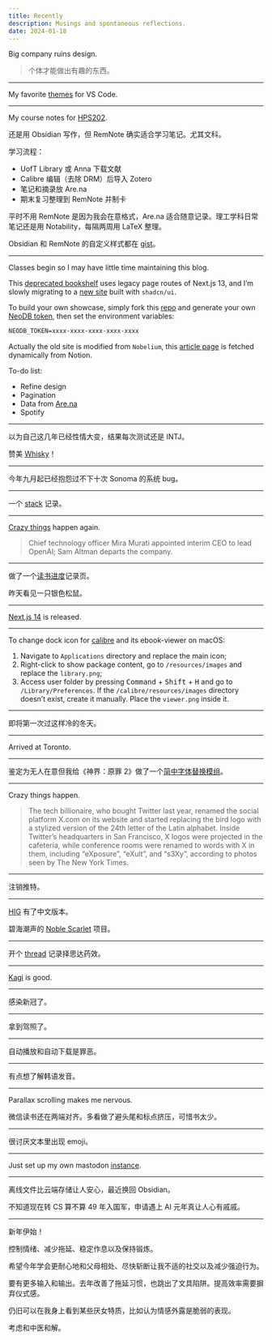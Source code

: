 ```yaml
---
title: Recently
description: Musings and spontaneous reflections.
date: 2024-01-18
---
```


<Date date="2024-01-18" />

Big company ruins design.

> 个体才能做出有趣的东西。

<Tweet tweetId="1747695198942224388" />

---

<Date date="2024-01-15" />

My favorite [themes](https://marketplace.visualstudio.com/publishers/wicked-labs) for VS Code.

---

<Date date="2024-01-12" />

My course notes for [HPS202](https://www.remnote.com/a/HPS202/65a1bc7154d3c8e2e00a1dd1).

还是用 Obsidian 写作，但 RemNote 确实适合学习笔记。尤其文科。

学习流程：

- UofT Library 或 Anna 下载文献
- Calibre 编辑（去除 DRM）后导入 Zotero
- 笔记和摘录放 Are.na
- 期末复习整理到 RemNote 并制卡

平时不用 RemNote 是因为我会在意格式，Are.na 适合随意记录。理工学科日常笔记还是用 Notability，每隔两周用 LaTeX 整理。

Obsidian 和 RemNote 的自定义样式都在 [gist](https://gist.github.com/ivorkchan)。

---

<Date date="2024-01-08" />

Classes begin so I may have little time maintaining this blog.

This [deprecated bookshelf](https://library.not.cy/) uses legacy page routes of Next.js 13, and I’m slowly migrating to a [new site](https://neodb.not.cy/) built with `shadcn/ui`.

To build your own showcase, simply fork this [repo](https://github.com/ivorkchan/neo-neodb) and generate your own [NeoDB token](https://neodb.social/developer), then set the environment variables:

```txt
NEODB_TOKEN=xxxx-xxxx-xxxx-xxxx-xxxx
```

Actually the old site is modified from `Nobelium`, this [article page](https://library.not.cy/blog/debug) is fetched dynamically from Notion.

To-do list:

- Refine design
- Pagination
- Data from [Are.na](https://www.are.na/ivork-chan)
- Spotify

---

<Date date="2024-01-02" />

以为自己这几年已经性情大变，结果每次测试还是 INTJ。

赞美 [Whisky](https://getwhisky.app/)！

---

<Date date="2023-12-14" />

今年九月起已经抱怨过不下十次 Sonoma 的系统 bug。

---

<Date date="2023-12-10" />

一个 [stack](https://not.cy/stack) 记录。

---

<Date date="2023-11-17" />

[Crazy things](https://openai.com/blog/openai-announces-leadership-transition) happen again.

> Chief technology officer Mira Murati appointed interim CEO to lead OpenAI; Sam Altman departs the company.

---

<Date date="2023-10-28" />

做了一个[读书进度](https://library.not.cy)记录页。

昨天看见一只银色松鼠。

---

<Date date="2023-10-26" />

[Next.js 14](https://nextjs.org/blog/next-14) is released.

---

<Date date="2023-10-20" />

To change dock icon for [calibre](https://calibre-ebook.com/) and its ebook-viewer on macOS:

1. Navigate to `Applications` directory and replace the main icon;
2. Right-click to show package content, go to `/resources/images` and replace the `library.png`;
3. Access user folder by pressing <kbd>Command</kbd> + <kbd>Shift</kbd> + <kbd>H</kbd> and go to `/Library/Preferences`. If the `/calibre/resources/images` directory doesn’t exist, create it manually. Place the `viewer.png` inside it.

---

<Date date="2023-10-07" />

即将第一次过这样冷的冬天。

---

<Date date="2023-09-03" />

Arrived at Toronto.

---

<Date date="2023-08-17" />

鉴定为无人在意但我给《神界：原罪 2》做了一个[简中字体替换模组](https://drive.google.com/drive/folders/1lu5aLB3u2Ny7uiNMw0Ykd28IT_Zm85fQ?usp=sharing)。

---

<Date date="2023-07-25" />

Crazy things happen.

> The tech billionaire, who bought Twitter last year, renamed the social platform X.com on its website and started replacing the bird logo with a stylized version of the 24th letter of the Latin alphabet. Inside Twitter’s headquarters in San Francisco, X logos were projected in the cafeteria, while conference rooms were renamed to words with X in them, including “eXposure”, “eXult”, and “s3Xy”, according to photos seen by The New York Times.

---

<Date date="2023-07-05" />

注销推特。

---

<Date date="2023-06-15" />

[HIG](https://developer.apple.com/cn/design/human-interface-guidelines) 有了中文版本。

碧海潮声的 [Noble Scarlet](https://bbs.pcbeta.com/viewthread-1960120-1-1.html) 项目。

---

<Date date="2023-05-30" />

开个 [thread](https://me.not.cy/@me/110473213069921349) 记录择思达药效。

---

<Date date="2023-05-24" />

[Kagi](https://kagi.com/) is good.

---

<Date date="2023-05-10" />

感染新冠了。

---

<Date date="2023-04-20" />

拿到驾照了。

---

<Date date="2023-02-23" />

自动播放和自动下载是罪恶。

---

<Date date="2023-02-17" />

有点想了解韩语发音。

---

<Date date="2023-02-13" />

Parallax scrolling makes me nervous.

微信读书还在两端对齐。多看做了避头尾和标点挤压，可惜书太少。

---

<Date date="2023-02-03" />

很讨厌文本里出现 emoji。

---

<Date date="2023-01-28" />

Just set up my own mastodon [instance](https://me.not.cy).

---

<Date date="2023-01-12" />

离线文件比云端存储让人安心，最近换回 Obsidian。

不知道现在转 CS 算不算 49 年入国军，申请遇上 AI 元年真让人心有戚戚。

---

<Date date="2023-01-01" />

新年伊始！

控制情绪、减少拖延、稳定作息以及保持锻炼。

希望今年学会更耐心地和父母相处、尽快斩断让我不适的社交以及减少强迫行为。

要有更多输入和输出。去年改善了拖延习惯，也跳出了文具陷阱。提高效率需要摒弃仪式感。

仍旧可以在我身上看到某些厌女特质，比如认为情感外露是脆弱的表现。

考虑和中医和解。
